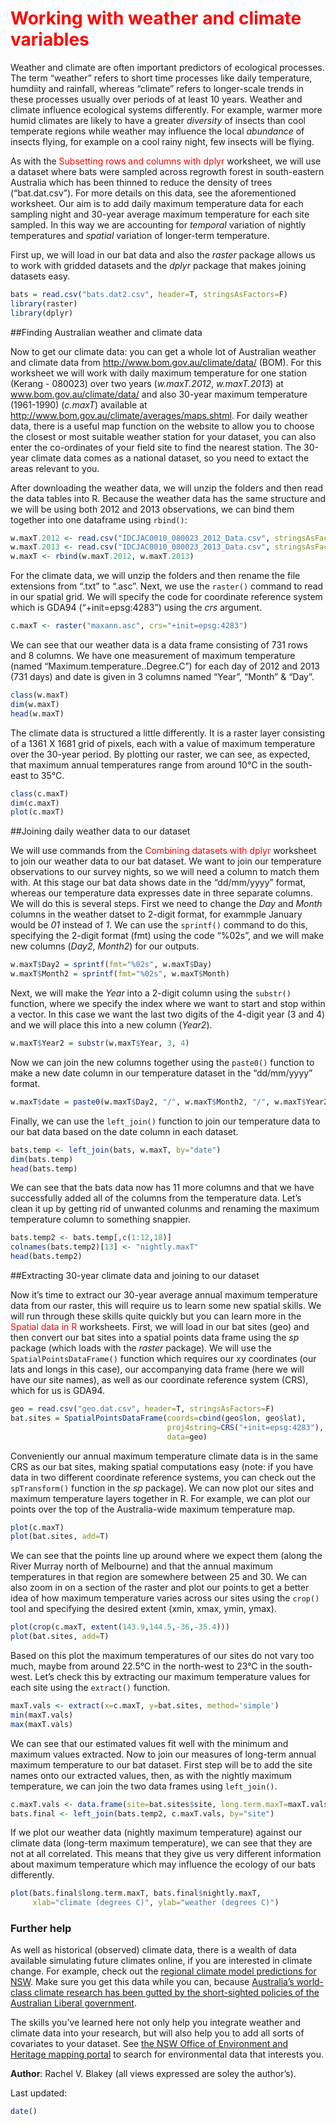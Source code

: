 <span style="color:red">Working with weather and climate variables
========================================================

Weather and climate are often important predictors of ecological processes. The term "weather" refers to short time processes like daily temperature, humdiity and rainfall, whereas "climate" refers to longer-scale trends in these processes usually over periods of at least 10 years. Weather and climate influence ecological systems differently. For example, warmer more humid climates are likely to have a greater *diversity* of insects than cool temperate regions while weather may influence the local *abundance* of insects flying, for example on a cool rainy night, few insects will be flying. 

As with the <span style="color:red">Subsetting rows and columns with dplyr</span> worksheet, we will use a dataset where bats were sampled across regrowth forest in south-eastern Australia which has been thinned to reduce the density of trees ("bat.dat.csv"). For more details on this data, see the aforementioned worksheet.
Our aim is to add daily maximum temperature data for each sampling night and 30-year average maximum temperature for each site sampled. In this way we are accounting for *temporal* variation of nightly temperatures and *spatial* variation of longer-term temperature.

First up, we will load in our bat data and also the *raster* package allows us to work with gridded datasets and the *dplyr* package that makes joining datasets easy.

```r
bats = read.csv("bats.dat2.csv", header=T, stringsAsFactors=F)
library(raster)
library(dplyr)
```

##Finding Australian weather and climate data

Now to get our climate data: you can get a whole lot of Australian weather and climate data from [http://www.bom.gov.au/climate/data/](Australia's Bureau of Meteorology) (BOM). For this worksheet we will work with daily maximum temperature for one station (Kerang - 080023) over two years (*w.maxT.2012*, *w.maxT.2013*) at [www.bom.gov.au/climate/data/](www.bom.gov.au/climate/data/) and also 30-year maximum temperature (1961-1990) (*c.maxT*) available at [http://www.bom.gov.au/climate/averages/maps.shtml](http://www.bom.gov.au/climate/averages/maps.shtml). For daily weather data, there is a useful map function on the website to allow you to choose the closest or most suitable weather station for your dataset, you can also enter the co-ordinates of your field site to find the nearest station. The 30-year climate data comes as a national dataset, so you need to extact the areas relevant to you. 

After downloading the weather data, we will unzip the folders and then read the data tables into R. Because the weather data has the same structure and we will be using both 2012 and 2013 observations, we can bind them together into one dataframe using `rbind()`:

```r
w.maxT.2012 <- read.csv("IDCJAC0010_080023_2012_Data.csv", stringsAsFactors=F)
w.maxT.2013 <- read.csv("IDCJAC0010_080023_2013_Data.csv", stringsAsFactors=F)
w.maxT <- rbind(w.maxT.2012, w.maxT.2013)
```

For the climate data, we will unzip the folders and then rename the file extensions from ".txt" to ".asc". Next, we use the `raster()` command to read in our spatial grid. We will specify the code for coordinate reference system which is GDA94 ("+init=epsg:4283") using the *crs* argument. 

```r
c.maxT <- raster("maxann.asc", crs="+init=epsg:4283")
```

We can see that our weather data is a data frame consisting of 731 rows and 8 columns. We have one measurement of maximum temperature (named "Maximum.temperature..Degree.C") for each day of 2012 and 2013 (731 days) and date is given in 3 columns named "Year", "Month" & "Day".

```r
class(w.maxT)
dim(w.maxT)
head(w.maxT)
```

The climate data is structured a little differently. It is a raster layer consisting of a 1361 X 1681 grid of pixels, each with a value of maximum temperature over the 30-year period. By plotting our raster, we can see, as expected, that maximum annual temperatures range from around 10&deg;C in the south-east to 35&deg;C.  

```r
class(c.maxT)
dim(c.maxT)
plot(c.maxT)
```

##Joining daily weather data to our dataset

We will use commands from the <span style="color:red">Combining datasets with dplyr</span> worksheet to join our weather data to our bat dataset. We want to join our temperature observations to our survey nights, so we will need a column to match them with. At this stage our bat data shows date in the "dd/mm/yyyy" format, whereas our temperature data expresses date in three separate columns. We will do this is several steps. First we need to change the *Day* and *Month* columns in the weather datset to 2-digit format, for exammple January would be *01* instead of *1*. We can use the `sprintf()` command to do this, specifying the 2-digit format (fmt) using the code "%02s", and we will make new columns (*Day2*, *Month2*) for our outputs. 

```r
w.maxT$Day2 = sprintf(fmt="%02s", w.maxT$Day)
w.maxT$Month2 = sprintf(fmt="%02s", w.maxT$Month)                      
```

Next, we will make the *Year* into a 2-digit column using the `substr()` function, where we specify the index where we want to start and stop within a vector. In this case we want the last two digits of the 4-digit year (3 and 4) and we will place this into a new column (*Year2*).

```r
w.maxT$Year2 = substr(w.maxT$Year, 3, 4)
```

Now we can join the new columns together using the `paste0()` function to make a new date column in our temperature dataset in the "dd/mm/yyyy" format. 

```r
w.maxT$date = paste0(w.maxT$Day2, "/", w.maxT$Month2, "/", w.maxT$Year2)
```

Finally, we can use the `left_join()` function to join our temperature data to our bat data based on the date column in each dataset. 

```r
bats.temp <- left_join(bats, w.maxT, by="date")
dim(bats.temp)
head(bats.temp)
```

We can see that the bats data now has 11 more columns and that we have successfully added all of the columns from the temperature data. Let's clean it up by getting rid of unwanted colunms and renaming the maximum temperature column to something snappier. 

```r
bats.temp2 <- bats.temp[,c(1:12,18)]
colnames(bats.temp2)[13] <- "nightly.maxT"
head(bats.temp2)
```

##Extracting 30-year climate data and joining to our dataset 

Now it's time to extract our 30-year average annual maximum temperature data from our raster, this will require us to learn some new spatial skills. We will run through these skills quite quickly but you can learn more in the <span style="color:red">Spatial data in R</span> worksheets. First, we will load in our bat sites (geo) and then convert our bat sites into a spatial points data frame using the *sp* package (which loads with the *raster* package). We will use the `SpatialPointsDataFrame()` function which requires our xy coordinates (our lats and longs in this case), our accompanying data frame (here we will have our site names), as well as our coordinate reference system (CRS), which for us is GDA94. 

```r
geo = read.csv("geo.dat.csv", header=T, stringsAsFactors=F)
bat.sites = SpatialPointsDataFrame(coords=cbind(geo$lon, geo$lat), 
                                   proj4string=CRS("+init=epsg:4283"),
                                   data=geo)
```

Conveniently our annual maximum temperature climate data is in the same CRS as our bat sites, making spatial computations easy (note: if you have data in two different coordinate reference systems, you can check out the `spTransform()` function in the *sp* package). We can now plot our sites and maximum temperature layers together in R. For example, we can plot our points over the top of the Australia-wide maximum temperature map. 

```r
plot(c.maxT)
plot(bat.sites, add=T)
```

We can see that the points line up around where we expect them (along the River Murray north of Melbourne) and that the annual maximum temperatures in that region are somewhere between 25 and 30. We can also zoom in on a section of the raster and plot our points to get a better idea of how maximum temperature varies across our sites using the `crop()` tool and specifying the desired extent (xmin, xmax, ymin, ymax). 

```r
plot(crop(c.maxT, extent(143.9,144.5,-36,-35.4)))
plot(bat.sites, add=T)
```

Based on this plot the maximum temperatures of our sites do not vary too much, maybe from around 22.5&deg;C in the north-west to 23&deg;C in the south-west. Let's check this by extracting our maximum temperature values for each site using the `extract()` function. 

```r
maxT.vals <- extract(x=c.maxT, y=bat.sites, method='simple')
min(maxT.vals)
max(maxT.vals)
```

We can see that our estimated values fit well with the minimum and maximum values extracted. Now to join our measures of long-term annual maximum temperature to our bat dataset. First step will be to add the site names onto our extracted values, then, as with the nightly maximum temperature, we can join the two data frames using `left_join()`.

```r
c.maxT.vals <- data.frame(site=bat.sites$site, long.term.maxT=maxT.vals, stringsAsFactors=F)
bats.final <- left_join(bats.temp2, c.maxT.vals, by="site")
```

If we plot our weather data (nightly maximum temperature) against our climate data (long-term maximum temperature), we can see that they are not at all correlated. This means that they give us very different information about maximum temperature which may influence the ecology of our bats differently.

```r
plot(bats.final$long.term.maxT, bats.final$nightly.maxT, 
     xlab="climate (degrees C)", ylab="weather (degrees C)")
```

### Further help

As well as historical (observed) climate data, there is a wealth of data available simulating future climates online, if you are interested in climate change. For example, check out the [regional climate model predictions for NSW](http://www.climatechange.environment.nsw.gov.au/Climate-projections-for-NSW/Download-datasets/What-can-you-download). Make sure you get this data while you can, because [Australia's world-class climate research has been gutted by the short-sighted policies of the Australian Liberal government](http://www.nature.com/news/job-cuts-in-australia-target-climate-scientists-1.19313).

The skills you've learned here not only help you integrate weather and climate data into your research, but will also help you to add all sorts of covariates to your dataset. See [the NSW Office of Environment and Heritage mapping portal](http://mapdata.environment.nsw.gov.au/geonetwork/srv/en/main.home) to search for environmental data that interests you.

**Author**: Rachel V. Blakey (all views expressed are soley the author's).

Last updated:
```r
date()
```
